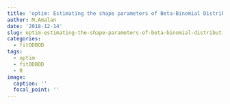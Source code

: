 ```yaml
---
title: 'optim: Estimating the shape parameters of Beta-Binomial Distribution'
author: M.Amalan
date: '2018-12-14'
slug: optim-estimating-the-shape-parameters-of-beta-binomial-distribution
categories:
  - fitODBOD
tags:
  - optim
  - fitODBOD
  - R
image:
  caption: ''
  focal_point: ''
---
```


